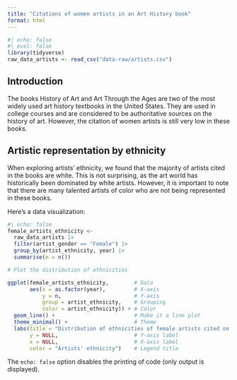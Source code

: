 ```yaml
---
title: "Citations of women artists in an Art History book"
format: html
---
```


```r
#| echo: false
#| eval: false
library(tidyverse)
raw_data_artists <- read_csv("data-raw/artists.csv")
```

## Introduction

The books History of Art and Art Through the Ages are two of the most widely used art history textbooks in the United States. They are used in college courses and are considered to be authoritative sources on the history of art. However, the citation of women artists is still very low in these books.

## Artistic representation by ethnicity

When exploring artists' ethnicity, we found that the majority of artists cited in the books are white. This is not surprising, as the art world has historically been dominated by white artists. However, it is important to note that there are many talented artists of color who are not being represented in these books.

Here's a data visualization:

```r
#| echo: false
female_artists_ethnicity <- 
  raw_data_artists |> 
  filter(artist_gender == "Female") |>
  group_by(artist_ethnicity, year) |>
  summarise(n = n()) 

# Plot the distribution of ethnicities

ggplot(female_artists_ethnicity,        # Data
       aes(x = as.factor(year),         # X-axis
           y = n,                       # Y-axis
           group = artist_ethnicity,    # Grouping
           color = artist_ethnicity)) + # Color
  geom_line() +                         # Make it a line plot
  theme_minimal() +                     # Theme
  labs(title = "Distribution of ethnicities of female artists cited on the book 'Art Through the Ages' throughout the years",            # Title
       y = NULL,                        # Y-axis label
       x = NULL,                        # X-axis label
       color = "Artists' ethnicity")    # Legend title
```

The `echo: false` option disables the printing of code (only output is displayed).
